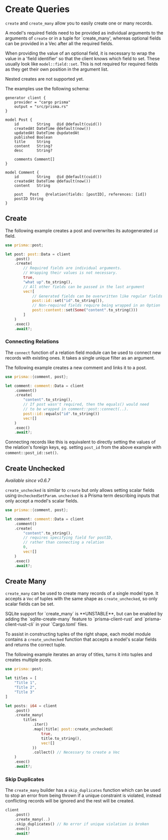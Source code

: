 # Create Queries

`create` and `create_many` allow you to easily create one or many records.

A model's required fields need to be provided as individual arguments to the arguments of `create` or in a tuple for `create_many',
whereas optional fields can be provided in a Vec after all the required fields.

When providing the value of an optional field, it is necessary to wrap the value in a 'field identifier' so that the client
knows which field to set. These usually look like `model::field::set`.
This is not required for required fields as they get their own position in the argument list.

Nested creates are not supported yet.

The examples use the following schema:

```prisma
generator client {
    provider = "cargo prisma"
    output = "src/prisma.rs"
}

model Post {
    id        String   @id @default(cuid())
    createdAt DateTime @default(now())
    updatedAt DateTime @updatedAt
    published Boolean
    title     String
    content   String?
    desc      String?

    comments Comment[]
}

model Comment {
    id        String   @id @default(cuid())
    createdAt DateTime @default(now())
    content   String

    post   Post   @relation(fields: [postID], references: [id])
    postID String
}
```

## Create 

The following example creates a post and overwrites its autogenerated `id` field.

```rust
use prisma::post;

let post: post::Data = client
    .post()
    .create(
        // Required fields are individual arguments.
        // Wrapping their values is not necessary.
        true,
        "what up".to_string(),
        // All other fields can be passed in the last argument
        vec![
            // Generated fields can be overwritten like regular fields
            post::id::set("id".to_string()),
            // Non-required fields require being wrapped in an Option
            post::content::set(Some("content".to_string()))
        ]
    )
    .exec()
    .await?;
```

### Connecting Relations

The `connect` function of a relation field module can be used to connect new records with existing ones.
It takes a single unique filter as an argument.

The following example creates a new comment and links it to a post.

```rust
use prisma::{comment, post};

let comment: comment::Data = client
    .comment()
    .create(
        "content".to_string(),
        // If post wasn't required, then the equals() would need
        // to be wrapped in comment::post::connect(..).
        post::id::equals("id".to_string())
        vec![]
    )
    .exec()
    .await?;
```


Connecting records like this is equivalent to directly setting the values of the relation's foreign keys, eg.
setting `post_id` from the above example with `comment::post_id::set()`.


## Create Unchecked

_Available since v0.6.7_

`create_unchecked` is similar to `create` but only allows setting scalar fields using `UncheckedSetParam`.
`unchecked` is a Prisma term describing inputs that only accept a model's scalar fields.

```rust
use prisma::{comment, post};

let comment: comment::Data = client
    .comment()
    .create(
        "content".to_string(),
		// requires specifying field for postID,
		// rather than connecting a relation
        0,
        vec![]
    )
    .exec()
    .await?;
```

## Create Many

`create_many` can be used to create many records of a single model type.
It accepts a `Vec` of tuples with the same shape as `create_unchecked`,
so only scalar fields can be set.


<Callout type="info">
	SQLite support for `create_many` is **UNSTABLE**,
	but can be enabled by adding the `sqlite-create-many` feature to `prisma-client-rust` and `prisma-client-rust-cli` in your `Cargo.toml` files.
</Callout>

To assist in constructing tuples of the right shape,
each model module contains a `create_unchecked` function that accepts a model's scalar fields and returns the correct tuple.

The following example iterates an array of titles, turns it into tuples and creates multiple posts.

```rust
use prisma::post;

let titles = [
    "Title 1",
    "Title 2",
    "Title 3"
]

let posts: i64 = client
    .post()
    .create_many(
        titles
            .iter()
            .map(|title| post::create_unchecked( 
                true,
                title.to_string(),
                vec![]
            ))
            .collect() // Necessary to create a Vec
    )
    .exec()
    .await?;
```

### Skip Duplicates

The `create_many` builder has a `skip_duplicates` function which can be used to stop an
error from being thrown if a unique constraint is violated,
instead conflicting records will be ignored and the rest will be created.

```rust
client
    .post()
    .create_many(..)
    .skip_duplicates() // No error if unique violation is broken
    .exec()
    .await?
```

